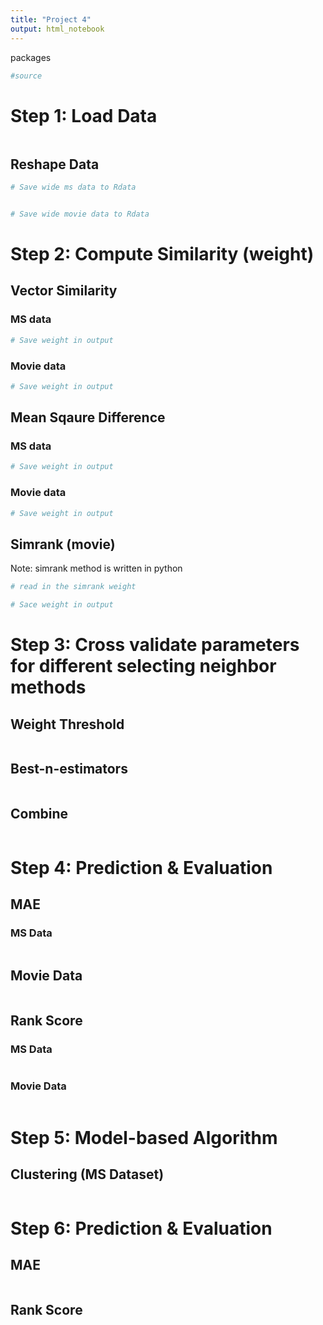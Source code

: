 ```yaml
---
title: "Project 4"
output: html_notebook
---
```


packages
```r


#source
```


# Step 1: Load Data
```r

```

## Reshape Data
```r

# Save wide ms data to Rdata


# Save wide movie data to Rdata
```

# Step 2: Compute Similarity (weight)
## Vector Similarity
### MS data
```r


# Save weight in output
```

### Movie data
```r


# Save weight in output
```

## Mean Sqaure Difference
### MS data
```r


# Save weight in output
```

### Movie data
```r


# Save weight in output
```

## Simrank (movie)
Note: simrank method is written in python
```r
# read in the simrank weight

# Sace weight in output
```

# Step 3: Cross validate parameters for different selecting neighbor methods
## Weight Threshold
```r

```

## Best-n-estimators
```r

```

## Combine
```r

```

# Step 4: Prediction & Evaluation
## MAE
### MS Data
```r

```

## Movie Data
```r

```

## Rank Score
### MS Data
```r

```

### Movie Data
```r

```

# Step 5: Model-based Algorithm
## Clustering (MS Dataset)
```r

```

# Step 6: Prediction & Evaluation
## MAE
```r

```

## Rank Score
```r

```

